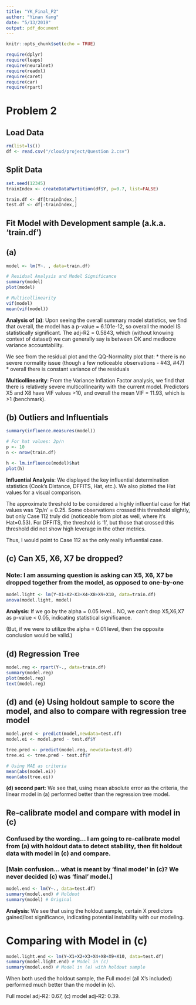 ```yaml
---
title: "YK_Final_P2"
author: "Yinan Kang"
date: "5/13/2019"
output: pdf_document
---
```


```r
knitr::opts_chunk$set(echo = TRUE)
```
```r
require(dplyr)
require(leaps)
require(neuralnet)
require(readxl)
require(caret)
require(car)
require(rpart)
```

# Problem 2  

## Load Data
```r
rm(list=ls())
df <- read.csv("/cloud/project/Question 2.csv")
```

## Split Data
```r
set.seed(12345)
trainIndex <- createDataPartition(df$Y, p=0.7, list=FALSE)

train.df <- df[trainIndex,]
test.df <- df[-trainIndex,]
```

## Fit Model with Development sample (a.k.a. 'train.df')
## (a)  
```r
model <- lm(Y~. , data=train.df)

# Residual Analysis and Model Significance
summary(model)
plot(model)

# Multicollinearity 
vif(model)
mean(vif(model))
```


**Analysis of (a)**: Upon seeing the overall summary model statistics, we find that overall, the model has a p-value = 6.101e-12, so overall the model IS statistically significant.  The adj-R2 = 0.5843, which (without knowing context of dataset) we can generally say is between OK and mediocre variance accountability.  

We see from the residual plot and the QQ-Normality plot that: 
* there is no severe normality issue (though a few noticeable observations - #43, #47)  
* overall there is constant variance of the residuals   

**Multicollinearity**: From the Variance Inflation Factor analysis, we find that there is relatively severe multicollinearity with the current model. Predictors X5 and X8 have VIF values >10, and overall the mean VIF = 11.93, which is >1 (benchmark).  



## (b) Outliers and Influentials   
```r
summary(influence.measures(model))

# For hat values: 2p/n
p <- 10
n <- nrow(train.df)

h <- lm.influence(model)$hat
plot(h)
```

**Influential Analysis**: We displayed the key influential determination statistics (Cook's Distance, DFFITS, Hat, etc.). We also plotted the Hat values for a visual comparison.  

The approximate threshold to be considered a highly influential case for Hat values was '2p/n' = 0.25. Some observations crossed this threshold slightly, but only Case 112 truly did (noticeable from plot as well, where it's Hat=0.53). For DFFITS, the threshold is '1', but those that crossed this threshold did not show high leverage in the other metrics.  

Thus, I would point to Case 112 as the only really influential case.   


## (c) Can X5, X6, X7 be dropped? 

### Note: I am assuming question is asking can X5, X6, X7 be dropped together from the model, as opposed to one-by-one  

```r
model.light <- lm(Y~X1+X2+X3+X4+X8+X9+X10, data=train.df)
anova(model.light, model)
```

**Analysis**: If we go by the alpha = 0.05 level... NO, we can't drop X5,X6,X7 as p-value < 0.05, indicating statistical significance.   

(But, if we were to utilize the alpha = 0.01 level, then the opposite conclusion would be valid.)  


## (d) Regression Tree  
```r
model.reg <- rpart(Y~., data=train.df) 
summary(model.reg)
plot(model.reg)
text(model.reg) 

```

## (d) and (e) Using holdout sample to score the model, and also to compare with regression tree model  

```r
model.pred <- predict(model,newdata=test.df)
model.ei <- model.pred - test.df$Y

tree.pred <- predict(model.reg, newdata=test.df)
tree.ei <- tree.pred - test.df$Y

# Using MAE as criteria
mean(abs(model.ei))
mean(abs(tree.ei))
```


**(d) second part**: We see that, using mean absolute error as the criteria, the linear model in (a) performed better than the regression tree model.  

## Re-calibrate model and compare with model in (c)  
### Confused by the wording... I am going to re-calibrate model from (a) with holdout data to detect stability, then fit holdout data with model in (c) and compare. 
### [Main confusion... what is meant by 'final model' in (c)? We never decided (c) was 'final' model.]  

```r
model.end <- lm(Y~., data=test.df)
summary(model.end) # Holdout 
summary(model) # Original 
```


**Analysis**: We see that using the holdout sample, certain X predictors gained/lost significance, indicating potential instability with our modeling.  


# Comparing with Model in (c) 

```r
model.light.end <- lm(Y~X1+X2+X3+X4+X8+X9+X10, data=test.df)
summary(model.light.end) # Model in (c)
summary(model.end) # Model in (e) with holdout sample

```


When both used the holdout sample, the Full model (all X's included) performed much better than the model in (c).  

Full model adj-R2: 0.67, (c) model adj-R2: 0.39.   

